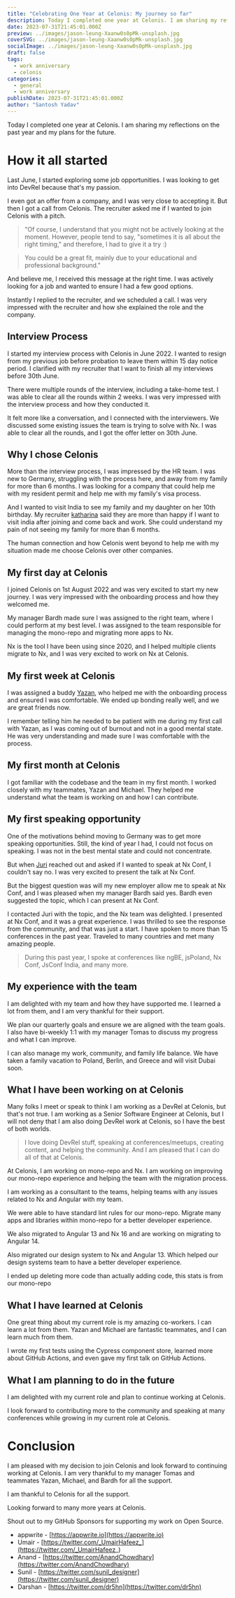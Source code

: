 ```yaml
---
title: "Celebrating One Year at Celonis: My journey so far"
description: Today I completed one year at Celonis. I am sharing my reflections on the past year and my plans for the future.
date: 2023-07-31T21:45:01.000Z
preview: ../images/jason-leung-Xaanw0s0pMk-unsplash.jpg
coverSVG: ../images/jason-leung-Xaanw0s0pMk-unsplash.jpg
socialImage: ../images/jason-leung-Xaanw0s0pMk-unsplash.jpg
draft: false
tags:
  - work anniversary
  - celonis
categories:
  - general
  - work anniversary
publishDate: 2023-07-31T21:45:01.000Z
author: "Santosh Yadav"
---
```



Today I completed one year at Celonis. I am sharing my reflections on the past year and my plans for the future.

# How it all started

Last June, I started exploring some job opportunities. I was looking to get into DevRel because that's my passion.

I even got an offer from a company, and I was very close to accepting it. But then I got a call from Celonis. The recruiter asked me if I wanted to join Celonis with a pitch. 

> "Of course, I understand that you might not be actively looking at the moment. However, people tend to say, "sometimes it is all about the right timing," and therefore, I had to give it a try :)

> You could be a great fit, mainly due to your educational and professional background."

And believe me, I received this message at the right time. I was actively looking for a job and wanted to ensure I had a few good options.

Instantly I replied to the recruiter, and we scheduled a call. I was very impressed with the recruiter and how she explained the role and the company.

## Interview Process

I started my interview process with Celonis in June 2022. I wanted to resign from my previous job before probation to leave them within 15 day notice period. I clarified with my recruiter that I want to finish all my interviews before 30th June.

There were multiple rounds of the interview, including a take-home test. I was able to clear all the rounds within 2 weeks. I was very impressed with the interview process and how they conducted it.

It felt more like a conversation, and I connected with the interviewers. We discussed some existing issues the team is trying to solve with Nx. I was able to clear all the rounds, and I got the offer letter on 30th June.

## Why I chose Celonis

More than the interview process, I was impressed by the HR team. I was new to Germany, struggling with the process here, and away from my family for more than 6 months. I was looking for a company that could help me with my resident permit and help me with my family's visa process.

And I wanted to visit India to see my family and my daughter on her 10th birthday. My recruiter [katharina](https://www.linkedin.com/in/katharina-f%C3%A4ger-65874a110/) said they are more than happy if I want to visit india after joining and come back and work. She could understand my pain of not seeing my family for more than 6 months.

The human connection and how Celonis went beyond to help me with my situation made me choose Celonis over other companies.

## My first day at Celonis

I joined Celonis on 1st August 2022 and was very excited to start my new journey. I was very impressed with the onboarding process and how they welcomed me.

My manager Bardh made sure I was assigned to the right team, where I could perform at my best level. I was assigned to the team responsible for managing the mono-repo and migrating more apps to Nx.

Nx is the tool I have been using since 2020, and I helped multiple clients migrate to Nx, and I was very excited to work on Nx at Celonis.

## My first week at Celonis

I was assigned a buddy [Yazan](https://twitter.com/YazanAabed), who helped me with the onboarding process and ensured I was comfortable. We ended up bonding really well, and we are great friends now.

I remember telling him he needed to be patient with me during my first call with Yazan, as I was coming out of burnout and not in a good mental state. He was very understanding and made sure I was comfortable with the process.


## My first month at Celonis

I got familiar with the codebase and the team in my first month. I worked closely with my teammates, Yazan and Michael. They helped me understand what the team is working on and how I can contribute.

## My first speaking opportunity

One of the motivations behind moving to Germany was to get more speaking opportunities. Still, the kind of year I had, I could not focus on speaking. I was not in the best mental state and could not concentrate.

But when [Juri](https://twitter.com/juristr) reached out and asked if I wanted to speak at Nx Conf, I couldn't say no. I was very excited to present the talk at Nx Conf. 

But the biggest question was will my new employer allow me to speak at Nx Conf, and I was pleased when my manager Bardh said yes. Bardh even suggested the topic, which I can present at Nx Conf.

I contacted Juri with the topic, and the Nx team was delighted. I presented at Nx Conf, and it was a great experience. I was thrilled to see the response from the community, and that was just a start. I have spoken to more than 15 conferences in the past year. Traveled to many countries and met many amazing people.

> During this past year, I spoke at conferences like ngBE, jsPoland, Nx Conf, JsConf India, and many more.

## My experience with the team

I am delighted with my team and how they have supported me. I learned a lot from them, and I am very thankful for their support.

We plan our quarterly goals and ensure we are aligned with the team goals. I also have bi-weekly 1:1 with my manager Tomas to discuss my progress and what I can improve.

I can also manage my work, community, and family life balance. We have taken a family vacation to Poland, Berlin, and Greece and will visit Dubai soon.

## What I have been working on at Celonis

Many folks I meet or speak to think I am working as a DevRel at Celonis, but that's not true. I am working as a Senior Software Engineer at Celonis, 
but I will not deny that I am also doing DevRel work at Celonis, so I have the best of both worlds.

> I love doing DevRel stuff, speaking at conferences/meetups, creating content, and helping the community. And I am pleased that I can do all of that at Celonis.

At Celonis, I am working on mono-repo and Nx. I am working on improving our mono-repo experience and helping the team with the migration process.

I am working as a consultant to the teams, helping teams with any issues related to Nx and Angular with my team. 

We were able to have standard lint rules for our mono-repo. Migrate many apps and libraries within mono-repo for a better developer experience.

We also migrated to Angular 13 and Nx 16 and are working on migrating to Angular 14.

Also migrated our design system to Nx and Angular 13. Which helped our design systems team to have a better developer experience.

I ended up deleting more code than actually adding code, this stats is from our mono-repo

<BlogImage src={cotribution} alt="Contribution to Celonis mono-repo." />

## What I have learned at Celonis

One great thing about my current role is my amazing co-workers. I can learn a lot from them. Yazan and Michael are fantastic teammates, and I can learn much from them.

I wrote my first tests using the Cypress component store, learned more about GitHub Actions, and even gave my first talk on GitHub Actions.


## What I am planning to do in the future

I am delighted with my current role and plan to continue working at Celonis. 

I look forward to contributing more to the community and speaking at many conferences while growing in my current role at Celonis.


# Conclusion

I am pleased with my decision to join Celonis and look forward to continuing working at Celonis. I am very thankful to my manager Tomas and teammates Yazan, Michael, and Bardh for all the support.

I am thankful to Celonis for all the support.

Looking forward to many more years at Celonis.


Shout out to my GitHub Sponsors for supporting my work on Open Source.
- appwrite - [https://appwrite.io](https://appwrite.io)
- Umair - [https://twitter.com/_UmairHafeez_](https://twitter.com/_UmairHafeez_)
- Anand - [https://twitter.com/AnandChowdhary](https://twitter.com/AnandChowdhary)
- Sunil - [https://twitter.com/sunil_designer](https://twitter.com/sunil_designer)
- Darshan - [https://twitter.com/dr5hn](https://twitter.com/dr5hn)